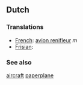 ==Dutch==

===Translations===
*[[French]]: [[avion renifleur]] ''m''
*[[Frisian]]: [[]]

===See also===
[[aircraft]] [[paperplane]]